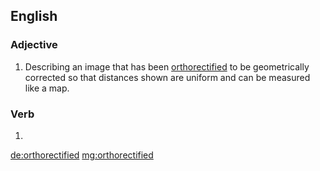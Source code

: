 ==English==

===Adjective===
{{en-adj|-}}

# Describing an image that has been [[orthorectify|orthorectified]] to be geometrically corrected  so that distances shown are uniform and can be measured like a map.

===Verb===
{{head|en}}

# {{en-past of|orthorectify}}

[[de:orthorectified]]
[[mg:orthorectified]]